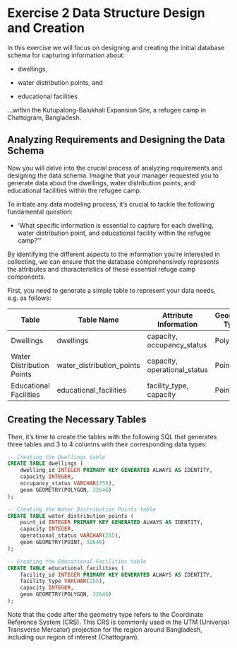 # Exercise 2 Data Structure Design and Creation

In this exercise we will focus on designing and creating the initial database schema for capturing information about:

-   dwellings,

-   water distribution points, and

-   educational facilities

...within the Kutupalong-Balukhali Expansion Site, a refugee camp in Chattogram, Bangladesh.

## Analyzing Requirements and Designing the Data Schema

Now you will delve into the crucial process of analyzing requirements and designing the data schema. Imagine that your manager requested you to generate data about the dwellings, water distribution points, and educational facilities within the refugee camp.

To initiate any data modeling process, it's crucial to tackle the following fundamental question:

-   'What specific information is essential to capture for each dwelling, water distribution point, and educational facility within the refugee camp?'"

By identifying the different aspects to the information you're interested in collecting, we can ensure that the database comprehensively represents the attributes and characteristics of these essential refuge camp components.

First, you need to generate a simple table to represent your data needs, e.g. as follows:

| **Table**                 | **Table Name**            | **Attribute Information**    | **Geometry Type** |
|------------------|------------------|-------------------|------------------|
| Dwellings                 | dwellings                 | capacity, occupancy_status   | Polygon           |
| Water Distribution Points | water_distribution_points | capacity, operational_status | Point             |
| Educational Facilities    | educational_facilities    | facility_type, capacity      | Point             |

## Creating the Necessary Tables

Then, it's time to create the tables with the following SQL that generates three tables and 3 to 4 columns with their corresponding data types:

::: code-box
``` sql
-- Creating the Dwellings table
CREATE TABLE dwellings (
    dwelling_id INTEGER PRIMARY KEY GENERATED ALWAYS AS IDENTITY,
    capacity INTEGER,
    occupancy_status VARCHAR(255),
    geom GEOMETRY(POLYGON, 32646)
);

-- Creating the Water Distribution Points table
CREATE TABLE water_distribution_points (
    point_id INTEGER PRIMARY KEY GENERATED ALWAYS AS IDENTITY,
    capacity INTEGER,
    operational_status VARCHAR(255),
    geom GEOMETRY(POINT, 32646)
);

-- Creating the Educational Facilities table
CREATE TABLE educational_facilities (
    facility_id INTEGER PRIMARY KEY GENERATED ALWAYS AS IDENTITY,
    facility_type VARCHAR(255),
    capacity INTEGER,
    geom GEOMETRY(POLYGON, 32646)
);
```
:::

Note that the code after the geometry type refers to the Coordinate Reference System (CRS). This CRS is commonly used in the UTM (Universal Transverse Mercator) projection for the region around Bangladesh, including our region of interest (Chattogram).
